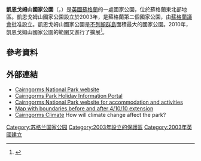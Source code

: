 '''凱恩戈姆山國家公園'''（{{lang-en|Cairngorms National Park}}，{{lang-gd|Pàirc Nàiseanta a' Mhonaidh Ruaidh}}）是[[英國|英國]][[蘇格蘭|蘇格蘭]]的一處國家公園，位於蘇格蘭東北部地區。凱恩戈姆山國家公園設立於2003年，是蘇格蘭第二個國家公園，由[[蘇格蘭議會|蘇格蘭議會]]批准設立。凱恩戈姆山國家公園是[[不列顛群島|不列顛群島]]面積最大的國家公園。2010年，凱恩戈姆山國家公園的範圍又進行了擴展<ref>{{Cite web |url=http://www.bbc.co.uk/news/uk-scotland-tayside-central-11466505 |title=BBC News, 4/10/10 |accessdate=2015-03-19 |archive-date=2015-11-20 |archive-url=https://web.archive.org/web/20151120234101/http://www.bbc.co.uk/news/uk-scotland-tayside-central-11466505 |dead-url=no }}</ref>。

==參考資料==
{{reflist}}

==外部連結==
{{commonscat|Cairngorms National Park}}
*[http://www.cairngorms.co.uk/ Cairngorms National Park website]{{Wayback|url=http://www.cairngorms.co.uk/ |date=20150323091604 }}
*[https://web.archive.org/web/20100412142714/http://www.cairngorms-park.com/ Cairngorms Park Holiday Information Portal]
*[http://visitcairngorms.com/ Cairngorms National Park website for accommodation and activities]{{Wayback|url=http://visitcairngorms.com/ |date=20150315003808 }}
*[https://web.archive.org/web/20110718063302/http://www.cairngorms.co.uk/resource/images/maps/park_map.jpg Map with boundaries before and after 4/10/10 extension]
*[http://www.cairngorms.co.uk/look-after/climate-change Cairngorms Climate]{{Wayback|url=http://www.cairngorms.co.uk/look-after/climate-change |date=20150321033755 }} How will climate change affect the park?

{{英国国家公园}}
[[Category:苏格兰国家公园|Category:苏格兰国家公园]]
[[Category:2003年設立的保護區|Category:2003年設立的保護區]]
[[Category:2003年英國建立|Category:2003年英國建立]]